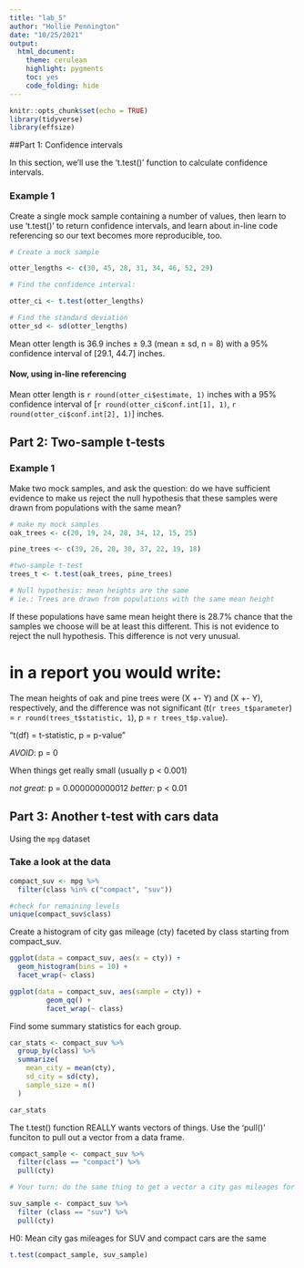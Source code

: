 ```yaml
---
title: "lab_5"
author: "Hollie Pennington"
date: "10/25/2021"
output: 
  html_document: 
    theme: cerulean
    highlight: pygments
    toc: yes
    code_folding: hide
---
```


```r
knitr::opts_chunk$set(echo = TRUE)
library(tidyverse)
library(effsize)
```

##Part 1: Confidence intervals 

In this section, we'll use the 't.test()' function to calculate confidence intervals. 

### Example 1 

Create a single mock sample containing a number of values, then learn to use 't.test()' to return confidence intervals, and learn about in-line code referencing so our text becomes more reproducible, too. 

```r
# Create a mock sample 

otter_lengths <- c(30, 45, 28, 31, 34, 46, 52, 29)

# Find the confidence interval: 

otter_ci <- t.test(otter_lengths)

# Find the standard deviation 
otter_sd <- sd(otter_lengths)
```

Mean otter length is 36.9 inches $\pm$ 9.3 (mean $\pm$ sd, n = 8) with a 95% confidence interval of [29.1, 44.7] inches. 

#### Now, using in-line referencing 

Mean otter length is `r round(otter_ci$estimate, 1)` inches with a 95% confidence interval of [`r round(otter_ci$conf.int[1], 1)`, `r round(otter_ci$conf.int[2], 1)`] inches.  

## Part 2: Two-sample t-tests 

### Example 1

Make two mock samples, and ask the question: do we have sufficient evidence to make us reject the null hypothesis that these samples were drawn from populations with the same mean? 

```r
# make my mock samples 
oak_trees <- c(20, 19, 24, 28, 34, 12, 15, 25)

pine_trees <- c(39, 26, 20, 30, 37, 22, 19, 18)

#two-sample t-test 
trees_t <- t.test(oak_trees, pine_trees)

# Null hypothesis: mean heights are the same
# ie.: Trees are drawn from populations with the same mean height
```

If these populations have same mean height there is 28.7% chance that the samples we choose will be at least this different. This is not evidence to reject the null hypothesis. This difference is not very unusual. 

# in a report you would write: 

The mean heights of oak and pine trees were (X +- Y) and (X +- Y), respectively, and the difference was not significant (t(`r trees_t$parameter`) = `r round(trees_t$statistic, 1`), p = `r trees_t$p.value`). 

"t(df) = t-statistic, p = p-value" 

*AVOID*:  p = 0 

When things get really small (usually p < 0.001)

*not great:* p = 0.000000000012 
*better:* p < 0.01 

## Part 3: Another t-test with cars data 

Using the `mpg` dataset 

### Take a look at the data 

```r
compact_suv <- mpg %>% 
  filter(class %in% c("compact", "suv"))

#check for remaining levels 
unique(compact_suv$class)
```

Create a histogram of city gas mileage (cty) faceted by class starting from compact_suv. 

```r
ggplot(data = compact_suv, aes(x = cty)) + 
  geom_histogram(bins = 10) + 
  facet_wrap(~ class)

ggplot(data = compact_suv, aes(sample = cty)) + 
         geom_qq() + 
         facet_wrap(~ class)
```


Find some summary statistics for each group. 

```r
car_stats <- compact_suv %>% 
  group_by(class) %>% 
  summarize(
    mean_city = mean(cty), 
    sd_city = sd(cty), 
    sample_size = n()
  )

car_stats
```

The t.test() function REALLY wants vectors of things. Use the 'pull()' funciton to pull out a vector from a data frame. 

```r
compact_sample <- compact_suv %>% 
  filter(class == "compact") %>%  
  pull(cty)

# Your turn: do the same thing to get a vector a city gas mileages for SUVs 

suv_sample <- compact_suv %>% 
  filter (class == "suv") %>%  
  pull(cty)
```


H0: Mean city gas mileages for SUV and compact cars are the same 

```r
t.test(compact_sample, suv_sample)
```

